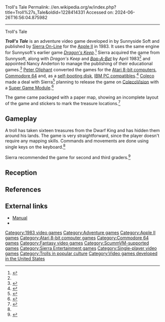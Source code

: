 Troll's Tale
Permalink: //en.wikipedia.org/w/index.php?title=Troll%27s_Tale&oldid=1228414331
Accessed on: 2024-06-26T16:56:04.875982



------
Troll's Tale
{{Short description|1983 video game}}
{{Infobox video game
| title = Troll's Tale
| image = Troll's_Tale_Cover_Art.jpg
| developer = Sunnyside Soft<ref name="TTaleAExpress">{{cite journal |date=April 10, 1983 |title=Arcade Express Newsletter |url=https://archive.org/details/arcade_express_v1n18 |volume=1 |issue=18 |page=[https://archive.org/details/arcade_express_v1n18/page/n2 3] |access-date=January 14, 2019}}</ref>
| publisher = [[Sierra On-Line]]
| designer = [[Al Lowe]]
| programmer = [[Al Lowe]]<br>Dave Scrunton (Atari)<br>[[Peter Oliphant]] (IBM PC)
| released = 1983
| platforms = [[Apple II]], [[Atari 8-bit]], [[Commodore 64]], [[IBM PC]]
| genre = [[Adventure game|Adventure]]
| modes = [[Single-player]]
}}

'''''Troll's Tale''''' is an adventure video game developed in by Sunnyside Soft and published by [[Sierra On-Line]] for the [[Apple II]] in 1983. It uses the same engine for Sunnysoft's earlier game ''[[Dragon's Keep]]''.<ref>{{cite web |url=http://sierrachest.com/index.php?a=games&id=358&title=trolls-tale&fld=maps |title=Troll's Tale - The Sierra Chest |accessdate=January 14, 2019}}</ref> Sierra acquired the game from Sunnysoft, along with ''Dragon's Keep'' and ''[[Bop-A-Bet]]'' by April 1983<ref name="TTaleAExpress"/> and appointed Nancy Anderton to manage the publishing of their educational games.<ref>{{cite magazine|last=Lombardy |first=Dana |title=Hobby and Industry News - Computer Gaming World |url=https://archive.org/details/Computer_Gaming_World_Issue_3.3 |magazine=[[Computer Gaming World]] |volume=3 |issue=3 |publisher=[[Ziff Davis]] |date=May 1983 |page=[https://archive.org/details/Computer_Gaming_World_Issue_3.3/page/n4 3]}}</ref> [[Peter Oliphant]] converted the games for the [[Atari 8-bit computers]], [[Commodore 64]] and, as a [[self-booting disk]], [[IBM PC compatible]]s.<ref>{{cite magazine|title=Life in the New Hollywood |url=https://archive.org/details/Computer_Gaming_World_Issue_100 |magazine=[[Computer Gaming World]] |issue=100 |publisher=[[Ziff Davis]] |date=November 1992 |page=[https://archive.org/details/Computer_Gaming_World_Issue_100/page/n49 50]}}</ref> [[Coleco]] made a deal with Sierra<ref>{{cite magazine|title=Top Programs Point to Hot New Trends |url=https://archive.org/details/Electronic_Games_Volume_02_Number_12_1984-05_Reese_Communications_US |magazine=[[Electronic Games]] |volume=2 |issue=12 |publisher=Reese Publishing Company |date=May 1984 |page=[https://archive.org/details/Electronic_Games_Volume_02_Number_12_1984-05_Reese_Communications_US/page/n27 28]}}</ref> planning to release the game on [[ColecoVision]] with a [[ColecoVision#Unreleased|Super Game Module]].<ref>{{cite magazine|title=Now you see it, now you don't |url=https://archive.org/details/Electronic_Fun_with_Computer_Games_Vol_01_No_11_1983-09_Fun_Games_Publishing_US |magazine=[[Electronic Fun with Computers & Games]] |volume=1 |issue=11 |publisher=Richard Ekstract |date=September 1983 |page=[https://archive.org/details/Electronic_Fun_with_Computer_Games_Vol_01_No_11_1983-09_Fun_Games_Publishing_US/page/n12 10]}}</ref>

The game came packaged with a paper map, showing an incomplete layout of the game and stickers to mark the treasure locations.<ref name="TTale-CGW">{{cite magazine|title=Learning Games - Computer Gaming World |url=https://archive.org/details/Computer_Gaming_World_Issue_4.3 |magazine=[[Computer Gaming World]] |volume=4 |issue=3 |publisher=[[Ziff Davis]] |date=June 1984 |page=[https://archive.org/details/Computer_Gaming_World_Issue_4.3/page/n35 36]}}</ref>

==Gameplay==
A troll has taken sixteen treasures from the Dwarf King and has hidden them around his lands. The game is very straightforward, since the player doesn't require any mapping skills. Commands and movements are done using single keys on the keyboard.<ref name="TTale-CGW"/>

Sierra recommended the game for second and third graders.<ref>{{cite magazine|title=Educational Computer Games |url=https://archive.org/details/Electronic_Games_Volume_02_Number_08_1983-10_Reese_Communications_US |magazine=[[Electronic Games]] |volume=2 |issue=8 |publisher=Reese Publishing Company |date=October 1983 |page=[https://archive.org/details/Electronic_Games_Volume_02_Number_08_1983-10_Reese_Communications_US/page/n51 52]}}</ref>

==Reception==
{{Empty section|date=May 2019}}

==References==
{{reflist}}

==External links==
* [https://www.mocagh.org/sierra/trollstale-alt-manual.pdf Manual]
* {{moby game|id=/trolls-tale}}

{{Sierra Adventure Games}}

[[Category:1983 video games]]
[[Category:Adventure games]]
[[Category:Apple II games]]
[[Category:Atari 8-bit computer games]]
[[Category:Commodore 64 games]]
[[Category:Fantasy video games]]
[[Category:ScummVM-supported games]]
[[Category:Sierra Entertainment games]]
[[Category:Single-player video games]]
[[Category:Trolls in popular culture]]
[[Category:Video games developed in the United States]]